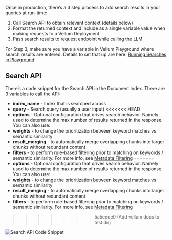 Once in production, there’s a 3 step process to add search results in your queries at run-time:

1. Call Search API to obtain relevant context (details below)
2. Format the returned context and include as a single variable value when making requests to a Vellum Deployment
3. Pass search results to request endpoint while calling the LLM

For Step 3, make sure you have a variable in Vellum Playground where search results are entered. Details to set that up are here: [Running Searches in Playground](/help-center/documents/running-searches)

## Search API

There’s a code snippet for the Search API in the Document Index. There are 3 variables to call the API:

- **index_name** - Index that is searched across
- **query** - Search query (usually a user input)
<<<<<<< HEAD
- **options** - Optional configuration that drives search behavior. Namely used to
  determine the max number of results returned in the response. You can also use:
- **weights** - to change the prioritization between keyword matches vs semantic similarity
- **result_merging** - to automatically merge overlapping chunks into larger chunks without redundant content
- **filters** - to perform rule-based filtering prior to matching on keywords / semantic similarity.
  For more info, see [Metadata Filtering](/help-center/documents/metadata-filtering)
=======
- **options** - Optional configuration that drives search behavior. Namely used to 
determine the max number of results returned in the response. You can also use:
- **weights** - to change the prioritization between keyword matches vs semantic similarity
- **result_merging** - to automatically merge overlapping chunks into larger chunks without redundant content
- **filters** - to perform rule-based filtering prior to matching on keywords / semantic similarity. 
For more info, see [Metadata Filtering](/help-center/documents/metadata-filtering)
>>>>>>> 5a5eede0 (Add vellum docs to test dir)

![Search API Code Snippet](https://storage.googleapis.com/vellum-public/help-docs/search_api_code_snippet.png)
